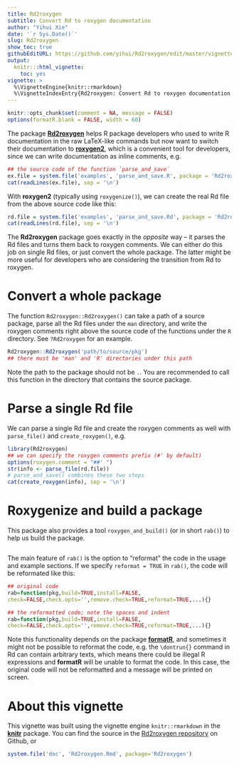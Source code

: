 ```yaml
---
title: Rd2roxygen
subtitle: Convert Rd to roxygen documentation
author: "Yihui Xie"
date: '`r Sys.Date()`'
slug: Rd2roxygen
show_toc: true
githubEditURL: https://github.com/yihui/Rd2roxygen/edit/master/vignettes/Rd2roxygen.Rmd
output:
  knitr:::html_vignette:
    toc: yes
vignette: >
  %\VignetteEngine{knitr::rmarkdown}
  %\VignetteIndexEntry{Rd2roxygen: Convert Rd to roxygen documentation and utilities to enhance R documentation}
---
```


```r
knitr::opts_chunk$set(comment = NA, message = FALSE)
options(formatR.blank = FALSE, width = 60)
```

The package [**Rd2roxygen**](https://github.com/yihui/Rd2roxygen) helps R package developers who
used to write R documentation in the raw LaTeX-like commands but now want to
switch their documentation to [**roxygen2**](https://cran.r-project.org/package=roxygen2), which is a
convenient tool for developers, since we can write documentation as inline
comments, e.g.

```r
## the source code of the function `parse_and_save`
ex.file = system.file('examples', 'parse_and_save.R', package = 'Rd2roxygen')
cat(readLines(ex.file), sep = '\n')
```

With **roxygen2** (typically using `roxygenize()`), we can create the real
Rd file from the above source code like this:

```r
rd.file = system.file('examples', 'parse_and_save.Rd', package = 'Rd2roxygen')
cat(readLines(rd.file), sep = '\n')
```

The **Rd2roxygen** package goes exactly in the _opposite_ way -- it parses
the Rd files and turns them back to roxygen comments. We can either do this
job on single Rd files, or just convert the whole package. The latter might
be more useful for developers who are considering the transition from Rd to
roxygen.

# Convert a whole package

The function `Rd2roxygen::Rd2roxygen()` can take a path of a source package, parse all
the Rd files under the `man` directory, and write the roxygen comments right
above the source code of the functions under the `R` directory. See
`?Rd2roxygen` for an example.

```r
Rd2roxygen::Rd2roxygen('path/to/source/pkg')
## there must be 'man' and 'R' directories under this path
```

Note the path to the package should not be `.`. You are recommended to call this function in the directory that contains the source package.

# Parse a single Rd file

We can parse a single Rd file and create the roxygen comments as well with
`parse_file()` and `create_roxygen()`, e.g.

```r
library(Rd2roxygen)
## we can specify the roxygen comments prefix (#' by default)
options(roxygen.comment = "##' ")
str(info <- parse_file(rd.file))
# parse_and_save() combines these two steps
cat(create_roxygen(info), sep = '\n')
```

# Roxygenize and build a package

This package also provides a tool `roxygen_and_build()` (or in short `rab()`)
to help us build the package.

```r
```

The main feature of `rab()` is the option to "reformat" the code in the
usage and example sections. If we specify `reformat = TRUE` in `rab()`, the
code will be reformated like this:

```r
## original code
rab=function(pkg,build=TRUE,install=FALSE,
check=FALSE,check.opts='',remove.check=TRUE,reformat=TRUE,...){}
```
```r
## the reformatted code; note the spaces and indent
rab=function(pkg,build=TRUE,install=FALSE,
check=FALSE,check.opts='',remove.check=TRUE,reformat=TRUE,...){}
```

Note this functionality depends on the package [**formatR**](https://yihui.name/formatR), and
sometimes it might not be possible to reformat the code, e.g. the
`\dontrun{}` command in Rd can contain arbitrary texts, which means there
could be illegal R expressions and **formatR** will be unable to format the
code. In this case, the original code will not be reformatted and a message
will be printed on screen.

# About this vignette

This vignette was built using the vignette engine `knitr::rmarkdown`
in the [**knitr**](https://yihui.name/knitr) package. You can find the source
in the [Rd2roxygen
repository](https://github.com/yihui/Rd2roxygen/tree/master/vignettes) on
Github, or

```r
system.file('doc', 'Rd2roxygen.Rmd', package='Rd2roxygen')
```
